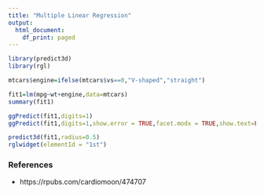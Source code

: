 ```yaml
---
title: "Multiple Linear Regression"
output:
  html_document:
    df_print: paged
---
```

```r
library(predict3d)
library(rgl)
```


```r
mtcars$engine=ifelse(mtcars$vs==0,"V-shaped","straight")
```

```r
fit1=lm(mpg~wt+engine,data=mtcars)
summary(fit1)
```

```r
ggPredict(fit1,digits=1)
ggPredict(fit1,digits=1,show.error = TRUE,facet.modx = TRUE,show.text=FALSE)
```
```r
predict3d(fit1,radius=0.5)
rglwidget(elementId = "1st")
```
### References

* https://rpubs.com/cardiomoon/474707

